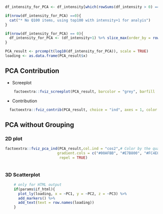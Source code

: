 

<!-- input: df_intensity, pure data.matrix with intensity -->
<!-- input optional: meta_data -->

```r

df_intensity_for_PCA <- df_intensity[which(rowSums(df_intensity > 0) == ncol(df_intensity)) , , drop = FALSE] # the Q100 features/rows intensity matrix

if(nrow(df_intensity_for_PCA) ==0){
  cat("* No Q100 items, using top100 with intensity+1 for analyis")
}

if(nrow(df_intensity_for_PCA) == 0){
  df_intensity_for_PCA <- (df_intensity+1) %>% slice_max(order_by = rowSums(.), n =100)
}

PCA_result <- prcomp(t(log10(df_intensity_for_PCA)), scale = TRUE)
loading <- as.data.frame(PCA_result$x)
```


## PCA Contribution

* Screeplot

```r
    factoextra::fviz_screeplot(PCA_result, barcolor = "grey", barfill  = "grey", addlabels = TRUE )
```


* Contribution

```r
  factoextra::fviz_contrib(PCA_result, choice = "ind", axes = 1, color = "grey",fill  = "grey")
```



##  PCA without Grouping {.tabset .tabset-fade }

### 2D plot

```r
factoextra::fviz_pca_ind(PCA_result,col.ind = "cos2",# Color by the quality of representation
                        gradient.cols = c("#00AFBB", "#E7B800", "#FC4E07"),
                         repel = TRUE)
  
```


### 3D Scatterplot {.tabset .tabset-fade }

```r
    # only for HTML output
    if(params$if_html){
      plot_ly(loading, x = ~PC1, y = ~PC2, z = ~PC3) %>%
      add_markers() %>%
      add_text(text = row.names(loading))
    }
```




